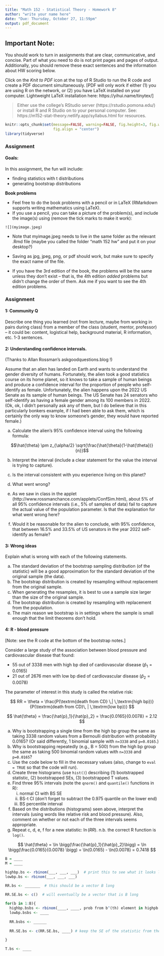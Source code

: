 ```yaml
---
title: "Math 152 - Statistical Theory - Homework 8"
author: "write your name here"
date: "Due: Thursday, October 27, 11:59pm"
output: pdf_document
---
```


## Important Note:
You should work to turn in assignments that are clear, communicative, and concise.  Part of what you need to do is not print pages and pages of output.  Additionally, you should remove these exact sentences and the information about HW scoring below.


Click on the *Knit to PDF* icon at the top of R Studio to run the R code and create a PDF document simultaneously. [PDF will only work if either (1) you are using R on the network, or (2) you have LaTeX installed on your computer.  Lightweight LaTeX installation here: https://yihui.name/tinytex/]

> Either use the college's RStudio server (https://rstudio.pomona.edu/)
or install R and R Studio on to your personal computer. 
See:  https://m152-stat-theory.netlify.app/syllabus.html for resources.


```r
knitr::opts_chunk$set(message=FALSE, warning=FALSE, fig.height=3, fig.width=5, 
                      fig.align = "center")
library(tidyverse)
```


### Assignment

#### Goals:

In this assignment, the fun will include:

* finding statistics with t distributions
* generating bootstrap distributions

**Book problems**   

* Feel free to do the book problems with a pencil or in LaTeX (RMarkdown supports writing mathematics using LaTeX).   
* If you use a pencil, you can take a picture of the problem(s), and include the image(s) using (remove the tick marks to make it work):

```
![](myimage.jpeg)
```

   - Note that myimage.jpeg needs to live in the same folder as the relevant .Rmd file (maybe you called the folder "math 152 hw" and put it on your desktop?)
   - Saving as jpg, jpeg, png, or pdf should work, but make sure to specify the exact name of the file.
   
* If you have the 3rd edition of the book, the problems will be the same unless they don't exist -- that is, the 4th edition *added* problems but didn't change the order of them.  Ask me if you want to see the 4th edition problems. 


### Assignment

#### 1:  Community Q
Describe one thing you learned (not from lecture, maybe from working in pairs during class) from a member of the class (student, mentor, professor) -- it could be: content, logistical help, background material, R information, etc.  1-3 sentences.

#### 2:  **Understanding confidence intervals.**  
(Thanks to Allan Rossman's askgoodquestions.blog !)

Assume that an alien has landed on Earth and wants to understand the gender diversity of humans.  Fortunately, the alien took a good statistics course on its home planet, so it knows to take a sample of human beings and produce a confidence interval for the proportion of people who self-identify as female.  Unfortunately, the alien happens upon the 2022 US Senate as its sample of human beings.  The US Senate has 24 senators who self-identify as having a female gender among its 100 members in 2022.  (Ok, ok, I didn't personally ask any of them, but I do believe that in this particularly bonkers example, if I had been able to ask them, which is certainly the only way to know someone's gender, they would have reported female.)

(a) Calculate the alien's 95% confidence interval using the following formula:

$$\hat{\theta} \pm z_{\alpha/2} \sqrt{\frac{\hat{\theta}(1-\hat{\theta})}{n}}$$

(b)  Interpret the interval (include a clear statement for the value the interval is trying to capture).

(c) Is the interval consistent with you experience living on this planet?

(d) What went wrong?

(e) As we saw in class in the applet (http://www.rossmanchance.com/applets/ConfSim.html), about 5% of all 95% confidence intervals (i.e., 5% of samples of data) fail to capture the actual value of the population parameter.  Is that the explanation for what went wrong here?

(f) Would it be reasonable for the alien to conclude, with 95% confidence, that between 16.5% and 33.5% of US senators in the year 2022 self-identify as female?



#### 3: Wrong ideas

Explain what is wrong with each of the following statements.

  a.  The standard deviation of the bootstrap sampling distribution (of the statistic) will be a good approximation for the standard deviation of the original sample (the data). 
  b. The bootstrap distribution is created by resampling without replacement from the original sample. 
  c. When generating the resamples, it is best to use a sample size larger than the size of the original sample.
  d. The bootstrap distribution is created by resampling with replacement from the population.
  e. The main reason we bootstrap is in settings where the sample is small enough that the limit theorems don't hold.


  
#### 4: R - blood pressure

[Note: see the R code at the bottom of the bootstrap notes.]

Consider a large study of the association between blood pressure and cardiovascular disease that found:

- 55 out of 3338 men with high bp died of cardiovascular disease ($\hat{p}_1 = 0.0165$)
- 21 out of 2676 men with low bp died of cardiovascular disease ($\hat{p}_2 = 0.0078$)

The parameter of interest in this study is called the relative risk: 

$$
RR = \theta = \frac{P(\textrm{death from CD} \,| \,\textrm{high bp})}{P(\textrm{death from CD}\, | \,\textrm{low bp})}
$$

$$
\hat{\theta} = \frac{\hat{p}_1}{\hat{p}_2} = \frac{0.0165}{0.0078} = 2.12
$$

   a. Why is bootstrapping a single time from the high bp group the same as taking 3338 random values from a Bernoulli distribution with probability 0.0165?  (Or said differently, 1 binomial sample with `n=3338` and `p=0.0165`.)
   b. Why is bootstrapping repeatedly (e.g., B = 500) from the high bp group the same as taking 500 binomial random values with `n=3338` and `p=0.0165`?
   c. Use the code below to fill in the necessary values (also, change to `eval = TRUE` so that the code will run).
   d. Create three histograms (use `hist()`) describing (1) bootstrapped statistic, (2) bootstrapped SEs, (3) bootstrapped T values.
   e. Find three 95% intervals (note the `qnorm()` and `quantile()` functions in R):  
       i. normal CI with BS SE
       ii. BS-t CI  (don't forget to subtract the 0.975 quantile on the lower end)
       iii. BS percentile interval
   f. Based on the distributions (histograms) seen above, interpret the intervals (using words like relative risk and blood pressure).  Also, comment on whether or not each of the three intervals seems appropriate.
   g. Repeat c, d, e, f for a new statistic:  $\ln(RR)$.  n.b. the correct R function is `log()`.

$$
\hat{\theta} = \ln \bigg(\frac{\hat{p}_1}{\hat{p}_2}\bigg) = \ln \bigg(\frac{0.0165}{0.0078} \bigg) =  \ln(0.0165) - \ln(0.0078) = 0.7418
$$   
   
```r
B = ____
M = ____

highbp.bs <- rbinom(___, ___, ___)  # print this to see what it looks like!
lowbp.bs <- rbinom(___, ___, ___)

RR.bs <- _______  # this should be a vector B long
  
RR.SE.bs <- c()  # will eventually be a vector that is B long

for(b in 1:B){
  highbp.bsbs <- rbinom(____, ____, prob from b^(th) element in highpb.bs)
  lowbp.bsbs <- ____
  
  RR.bsbs <- ______
  
  RR.SE.bs <- c(RR.SE.bs, ____) # keep the SE of the statistic from the double BS
  
}

T.bs <- ____
```



